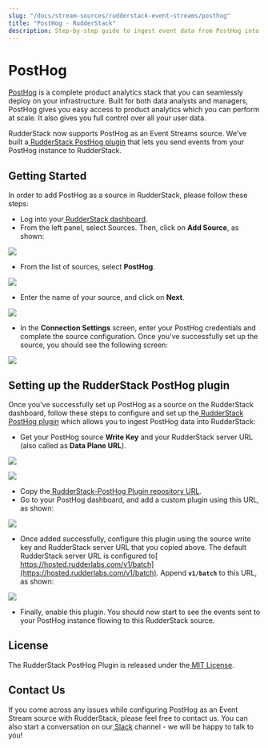 ```yaml
---
slug: "/docs/stream-sources/rudderstack-event-streams/posthog"
title: "PostHog - RudderStack"
description: Step-by-step guide to ingest event data from PostHog into RudderStack
---
```


# PostHog

[PostHog](https://posthog.com/) is a complete product analytics stack that you can seamlessly deploy on your infrastructure. Built for both data analysts and managers, PostHog gives you easy access to product analytics which you can perform at scale. It also gives you full control over all your user data.

RudderStack now supports PostHog as an Event Streams source. We've built a[ RudderStack PostHog plugin](https://github.com/rudderlabs/rudderstack-posthog-plugin) that lets you send events from your PostHog instance to RudderStack.

## ‌Getting Started

In order to add PostHog as a source in RudderStack, please follow these steps:

- Log into your[ RudderStack dashboard](https://app.rudderlabs.com/signup?type=freetrial).
- From the left panel, select Sources. Then, click on **Add Source**, as shown:

![](https://lh3.googleusercontent.com/btm9bvnoW8qs7XZXIfuQzmlaQPcD_JLg8y4ZdorBviunWfN_U9hk6WpYPQ-kp4HwCy6kJBvW60ygQHZznLkFVB-vQc7rGYlYrRMAzbpnBgLgJD9S3_pYoicqo40jLQs-YrHYNT5L)

- From the list of sources, select **PostHog**.

![](https://lh3.googleusercontent.com/14nVKvM9SPVw14PzhFiSOIeEYzrNx4q1B6peEJSgkATHvnIbL3HB1GhamZ7D67IbGjDuXHqo9OcAR45THgz5TKKaszxAcv2sIccXRSBTlRi2KtUO1P0NTMwfmAgPN_h-wTJdBLOo)

- Enter the name of your source, and click on **Next**.

![](https://lh6.googleusercontent.com/75vmkKpFW__QIMSJzvmeHAPJCd0pDQirRKqVPTNaD8I6e2kpExhzBt-tXikuLkbMaLtXOhPS_7VPG1GsU3a-mSOAlv4-qMVr0EzxKUpoZAbPyIdcagZlbBEymNfIlr4FdW34UcR6)

- In the **Connection Settings** screen, enter your PostHog credentials and complete the source configuration. Once you've successfully set up the source, you should see the following screen:

![](https://lh6.googleusercontent.com/5CFx_A3Y22COve2AV4VlCGCce72Zgxk-CJpmF3JQhWFP0_9kc61JxBY4xETvocm5cuU17TqTCF0KgqW_SNQ2U6pI02Lj8np_RDN1Omwp1gjq4Ckuk6_ZYVmczIg28W_E5Tj6NUQQ)

## Setting up the RudderStack PostHog plugin

Once you've successfully set up PostHog as a source on the RudderStack dashboard, follow these steps to configure and set up the[ RudderStack PostHog plugin](https://github.com/rudderlabs/rudderstack-posthog-plugin) which allows you to ingest PostHog data into RudderStack:

- Get your PostHog source **Write Key** and your RudderStack server URL \(also called as **Data Plane URL**\).

![](https://lh3.googleusercontent.com/LHvXgYmzGup4gJyoF9XxWa-T4qOZVl0-dxcDJJwzS2RD9_lYzKcua7s-n2CvxSFXPvTNdloOgCl4HtKPfD5gFKdzqoVv3fus9DJyj-5n_OSk_LRKPc1mF3wpawWQ4NuwQw8g8SvA)

![](https://lh6.googleusercontent.com/NRC7NyzhAOAz7MZaZ5BMmCulMMxgtebMEzmviCpk32WKzBLwNU-amEzwVqNlwla1htHKdi9yGZGBDXi8wfLLr31Hi977GVNTuBcigN-des0agnYgA2Iz5WjS_gwUCCMQQDlefupA)

- Copy the[ RudderStack-PostHog Plugin repository URL](https://github.com/rudderlabs/rudderstack-posthog-plugin).
- Go to your PostHog dashboard, and add a custom plugin using this URL, as shown:

![](https://lh6.googleusercontent.com/p1bRif3M9QbNEecaXtsjHhgUgn7Oy-CBbjyd6TfaTFaOjOutKy-_Dkzrne8NqqD4i8HbrImjfX7Q-le1yDOfTusuw4nbyj6frrvl4SsDngsAoFtDMPj-1xl_r1XfsJ69KvjGVcPt)

- Once added successfully, configure this plugin using the source write key and RudderStack server URL that you copied above. The default RudderStack server URL is configured to[ https://hosted.rudderlabs.com/v1/batch](https://hosted.rudderlabs.com/v1/batch). Append **`v1/batch`** to this URL, as shown:

![](https://lh4.googleusercontent.com/39z8-W6pm_ly0lgyoek5ywofd2qtGp3-fl3BfXnuQFoqEfEWv0_ytHMxKiTMjGjB5Sceqr_ksSfarQHfZIIzpMHK4eOe64fI-xp3JGM6_-o6xWp7_Os2kO0q7Ochh6PiV2gy6CjJ)

- Finally, enable this plugin. You should now start to see the events sent to your PostHog instance flowing to this RudderStack source.

## License

The RudderStack PostHog Plugin is released under the[ MIT License](https://opensource.org/licenses/MIT).

## Contact Us

If you come across any issues while configuring PostHog as an Event Stream source with RudderStack, please feel free to contact us. You can also start a conversation on our[ Slack](https://resources.rudderstack.com/join-rudderstack-slack) channel - we will be happy to talk to you!
